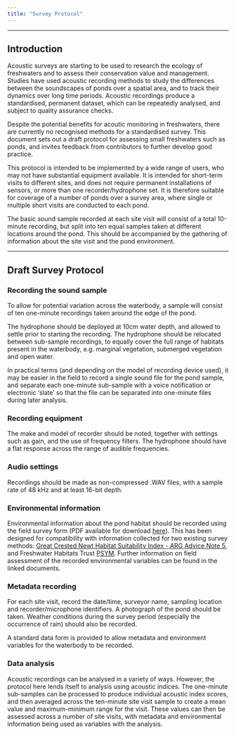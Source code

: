 ```yaml
---
title: "Survey Protocol"
---
```


***

## Introduction

Acoustic surveys are starting to be used to research the ecology of freshwaters and to assess their conservation value and management. Studies have used acoustic recording methods to study the differences between the soundscapes of ponds over a spatial area, and to track their dynamics over long time periods. Acoustic recordings produce a standardised, permanent dataset, which can be repeatedly analysed, and subject to quality assurance checks.

Despite the potential benefits for acoutic monitoring in freshwaters, there are currently no recognised methods for a standardised survey.  This document sets out a draft protocol for assessing small freshwaters such as ponds, and invites feedback from contributors to further develop good practice.

This protocol is intended to be implemented by a wide range of users, who may not have substantial equipment available. It is intended for short-term visits to different sites, and does not require permanent installations of sensors, or more than one recorder/hydrophone set. It is therefore suitable for coverage of a number of ponds over a survey area, where single or multiple short visits are conducted to each pond. 

The basic sound sample recorded at each site visit will consist of a total 10-minute recording, but split into ten equal samples taken at different locations around the pond. This should be accompanied by the gathering of information about the site visit and the pond environment.


***

## Draft Survey Protocol

### Recording the sound sample

To allow for potential variation across the waterbody, a sample will consist of ten one-minute recordings taken around the edge of the pond. 

The hydrophone should be deployed at 10cm water depth, and allowed to settle prior to starting the recording. The hydrophone should  be relocated between sub-sample recordings, to equally cover the full range of habitats present in the waterbody, e.g. marginal vegetation, submerged vegetation and open water.  

In practical terms (and depending on the model of recording device used), it may be easier in the field to record a single sound file for the pond sample, and separate each one-minute sub-sample with a voice notification or electronic 'slate' so that the file can be separated into one-minute files during later analysis.

     

### Recording equipment 

The make and model of recorder should be noted, together with settings such as gain, and the use of frequency filters. The hydrophone should have  a flat response across the range of audible frequencies.   

### Audio settings

Recordings  should be made as non-compressed .WAV files, with a sample rate of 48 kHz and at least 16-bit depth.        

### Environmental information

Environmental information about the pond habitat should be recorded using the field survey form (PDF available for download [here](PAS_field_data_form.pdf)).  This has been designed for compatibility with information collected for two existing survey methods: [Great Crested Newt Habitat Suitability Index - ARG Advice Note 5](https://www.arguk.org/component/docman/?task=doc_download&gid=9&Itemid=10), and Freshwater Habitats Trust [PSYM](https://freshwaterhabitats.org.uk/wp-content/uploads/2019/12/PSYM-MANUAL-AUG-2019.pdf). Further information on field assessment of the recorded environmental variables can be found in the linked documents.

### Metadata recording

For each site visit, record the date/time, surveyor name, sampling  location and recorder/microphone identifiers. A photograph of the pond should be taken. Weather conditions during the survey period (especially the occurrence of rain) should also  be recorded.  

A standard data form is provided to allow metadata and environment variables for the waterbody to be recorded. 

### Data analysis

Acoustic recordings can be analysed in a variety of ways.  However, the protocol here lends itself to analysis using acoustic indices.  The one-minute sub-samples can be processed to produce individual acoustic index scores, and then averaged across the ten-minute site visit sample to create a mean value and maximum-minimum range for the visit. These values can then be assessed across a number of site visits, with metadata and environmental information being used as variables with the analysis.

